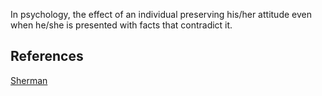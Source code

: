 {{psychology-stub}}

In psychology, the effect of an individual preserving his/her attitude even when he/she is presented with facts that contradict it.

==References==
[http://psp.sagepub.com/cgi/content/abstract/28/2/224 Sherman]

{{Uncategorizedstub|date=July 2007}}